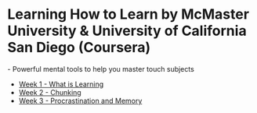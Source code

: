 = Learning How to Learn by McMaster University & University of California San Diego (Coursera) =
- Powerful mental tools to help you master touch subjects

* [[Week 1 - What is Learning]]
* [[Week 2 - Chunking]]
* [[Week 3 - Procrastination and Memory]]
